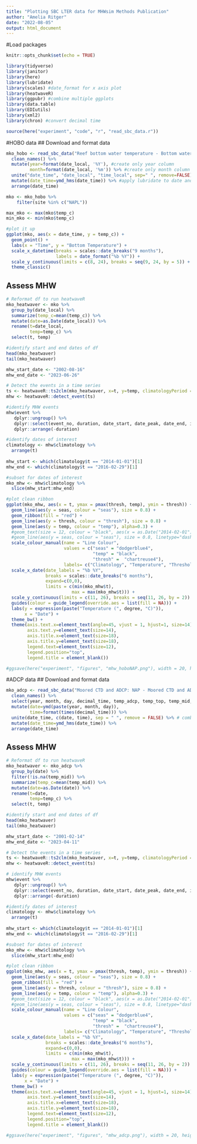 ```yaml
---
title: "Plotting SBC LTER data for MHWsim Methods Publication"
author: "Amelia Ritger"
date: "2022-08-05"
output: html_document
---
```


#Load packages
```r
knitr::opts_chunk$set(echo = TRUE)

library(tidyverse)
library(janitor)
library(here)
library(lubridate)
library(scales) #date_format for x axis plot
library(heatwaveR)
library(ggpubr) #combine multiple ggplots
library(data.table)
library(EDIutils)
library(xml2)
library(chron) #convert decimal time
```

```r
source(here("experiment", "code", "r", "read_sbc_data.r"))
```

#HOBO data
## Download and format data
```r
mko_hobo <- read_sbc_data("Reef bottom water temperature - Bottom water temperature, all years") %>%
  clean_names() %>%
  mutate(year=format(date_local, '%Y'), #create only year column
         month=format(date_local, '%m')) %>% #create only month column
  unite("date_time", "date_local", "time_local", sep=" ", remove=FALSE) %>%
  mutate(date_time=ymd_hms(date_time)) %>% #apply lubridate to date and time
  arrange(date_time)

mko <- mko_hobo %>%
    filter(site %in% c("NAPL"))

max_mko <- max(mko$temp_c)
min_mko <- min(mko$temp_c)

#plot it up
ggplot(mko, aes(x = date_time, y = temp_c)) +
  geom_point() +
  labs(x = "Time", y = "Bottom Temperature") +
  scale_x_datetime(breaks = scales::date_breaks("9 months"),
                   labels = date_format("%b %Y")) +
  scale_y_continuous(limits = c(8, 24), breaks = seq(9, 24, by = 5)) +
  theme_classic()
```

## Assess MHW
```r
# Reformat df to run heatwaveR
mko_heatwaver <- mko %>%
  group_by(date_local) %>%
  summarize(temp_c=mean(temp_c)) %>%
  mutate(date=as.Date(date_local)) %>%
  rename(t=date_local,
         temp=temp_c) %>%
  select(t, temp)

#identify start and end dates of df
head(mko_heatwaver)
tail(mko_heatwaver)

mhw_start_date <- "2002-08-16"
mhw_end_date <- "2023-06-26"

# Detect the events in a time series
ts <- heatwaveR::ts2clm(mko_heatwaver, x=t, y=temp, climatologyPeriod = c(mhw_start_date, mhw_end_date))
mhw <- heatwaveR::detect_event(ts)

#identify MHW events
mhw$event %>%
   dplyr::ungroup() %>%
   dplyr::select(event_no, duration, date_start, date_peak, date_end, intensity_max, intensity_mean, intensity_cumulative) %>%
   dplyr::arrange(-duration)

#identify dates of interest
climatology <- mhw$climatology %>%
  arrange(t)
  
mhw_start <- which(climatology$t == "2014-01-01")[1]
mhw_end <- which(climatology$t == "2016-02-29")[1]

#subset for dates of interest
mko_mhw <- mhw$climatology %>%
  slice(mhw_start:mhw_end)

#plot clean ribbon
ggplot(mko_mhw, aes(x = t, ymax = pmax(thresh, temp), ymin = thresh)) +
  geom_line(aes(y = seas, colour = "seas"), size = 0.8) +
  geom_ribbon(fill = "red") +
  geom_line(aes(y = thresh, colour = "thresh"), size = 0.8) +
  geom_line(aes(y = temp, colour = "temp"), alpha=0.3) +
  #geom_text(size = 12, colour = "black", aes(x = as.Date("2014-02-01"), y = 24, label = "MKO")) +
  #geom_line(aes(y = seas, colour = "seas"), size = 0.8, linetype="dashed") +
  scale_colour_manual(name = "Line Colour",
                      values = c("seas" = "dodgerblue4",
                                 "temp" = "black", 
                                 "thresh" =  "chartreuse4"),
                      labels= c("Climatology", "Temperature", "Threshold")) +
  scale_x_date(date_labels = "%b %Y",
               breaks = scales::date_breaks("6 months"),
               expand=c(0,0),
               limits = c(min(mko_mhw$t), 
                         max = max(mko_mhw$t))) +
  scale_y_continuous(limits = c(11, 26), breaks = seq(11, 26, by = 2)) +
  guides(colour = guide_legend(override.aes = list(fill = NA))) +
  labs(y = expression(paste("Temperature (", degree, "C)")),
       x = "Date") +
  theme_bw() +
  theme(axis.text.x=element_text(angle=45, vjust = 1, hjust=1, size=14),
        axis.text.y=element_text(size=14),
        axis.title.x=element_text(size=18),
        axis.title.y=element_text(size=18),
        legend.text=element_text(size=12),
        legend.position="top",
        legend.title = element_blank())

#ggsave(here("experiment", "figures", "mhw_hoboNAP.png"), width = 20, height = 7)
```

#ADCP data
## Download and format data
```r
mko_adcp <- read_sbc_data("Moored CTD and ADCP: NAP - Moored CTD and ADCP at Naples Reef NAP") %>%
  clean_names() %>%
  select(year, month, day, decimal_time, temp_adcp, temp_top, temp_mid, temp_bot) %>%
  mutate(date=ymd(paste(year, month, day)),
         time=format(times(decimal_time))) %>%
  unite(date_time, c(date, time), sep = " ", remove = FALSE) %>% # combine the date and time columns
  mutate(date_time=ymd_hms(date_time)) %>%
  arrange(date_time)
```

## Assess MHW
```r
# Reformat df to run heatwaveR
mko_heatwaver <- mko_adcp %>%
  group_by(date) %>%
  filter(!is.na(temp_mid)) %>%
  summarize(temp_c=mean(temp_mid)) %>%
  mutate(date=as.Date(date)) %>%
  rename(t=date,
         temp=temp_c) %>%
  select(t, temp)

#identify start and end dates of df
head(mko_heatwaver)
tail(mko_heatwaver)

mhw_start_date <- "2001-02-14"
mhw_end_date <- "2023-04-11"

# Detect the events in a time series
ts <- heatwaveR::ts2clm(mko_heatwaver, x=t, y=temp, climatologyPeriod = c(mhw_start_date, mhw_end_date))
mhw <- heatwaveR::detect_event(ts)

# identify MHW events
mhw$event %>%
   dplyr::ungroup() %>%
   dplyr::select(event_no, duration, date_start, date_peak, date_end, intensity_max, intensity_mean, intensity_cumulative) %>%
   dplyr::arrange(-duration)

#identify dates of interest
climatology <- mhw$climatology %>%
  arrange(t)
  
mhw_start <- which(climatology$t == "2014-01-01")[1]
mhw_end <- which(climatology$t == "2016-02-29")[1]

#subset for dates of interest
mko_mhw <- mhw$climatology %>%
  slice(mhw_start:mhw_end)

#plot clean ribbon
ggplot(mko_mhw, aes(x = t, ymax = pmax(thresh, temp), ymin = thresh)) +
  geom_line(aes(y = seas, colour = "seas"), size = 0.8) +
  geom_ribbon(fill = "red") +
  geom_line(aes(y = thresh, colour = "thresh"), size = 0.8) +
  geom_line(aes(y = temp, colour = "temp"), alpha=0.3) +
  #geom_text(size = 12, colour = "black", aes(x = as.Date("2014-02-01"), y = 24, label = "MKO")) +
  #geom_line(aes(y = seas, colour = "seas"), size = 0.8, linetype="dashed") +
  scale_colour_manual(name = "Line Colour",
                      values = c("seas" = "dodgerblue4",
                                 "temp" = "black", 
                                 "thresh" =  "chartreuse4"),
                      labels= c("Climatology", "Temperature", "Threshold")) +
  scale_x_date(date_labels = "%b %Y",
               breaks = scales::date_breaks("6 months"),
               expand=c(0,0),
               limits = c(min(mko_mhw$t), 
                         max = max(mko_mhw$t))) +
  scale_y_continuous(limits = c(11, 26), breaks = seq(11, 26, by = 2)) +
  guides(colour = guide_legend(override.aes = list(fill = NA))) +
  labs(y = expression(paste("Temperature (", degree, "C)")),
       x = "Date") +
  theme_bw() +
  theme(axis.text.x=element_text(angle=45, vjust = 1, hjust=1, size=14),
        axis.text.y=element_text(size=14),
        axis.title.x=element_text(size=18),
        axis.title.y=element_text(size=18),
        legend.text=element_text(size=12),
        legend.position="top",
        legend.title = element_blank())

#ggsave(here("experiment", "figures", "mhw_adcp.png"), width = 20, height = 7)
```

